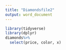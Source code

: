```yaml
---
title: "Diamondsfile2"
output: word_document
---
```


```r
library(tidyverse) 
library(dplyr) 
diamonds%>%
  select(price, color, x)
```